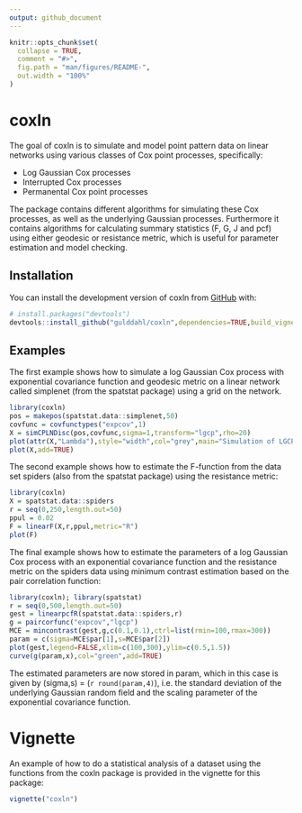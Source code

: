 ```yaml
---
output: github_document
---
```


<!-- README.md is generated from README.Rmd. Please edit that file -->

```r
knitr::opts_chunk$set(
  collapse = TRUE,
  comment = "#>",
  fig.path = "man/figures/README-",
  out.width = "100%"
)
```

# coxln

<!-- badges: start -->
<!-- badges: end -->

The goal of coxln is to simulate and model point pattern data on linear networks using various classes of Cox point processes, specifically:

- Log Gaussian Cox processes
- Interrupted Cox processes
- Permanental Cox point processes

The package contains different algorithms for simulating these Cox processes, as well as the underlying Gaussian processes. Furthermore it contains algorithms for calculating summary statistics (F, G, J and pcf) using either geodesic or resistance metric, which is useful for parameter estimation and model checking.

## Installation

You can install the development version of coxln from [GitHub](https://github.com/) with:

``` r
# install.packages("devtools")
devtools::install_github("gulddahl/coxln",dependencies=TRUE,build_vignettes=TRUE)
```

## Examples

The first example shows how to simulate a log Gaussian Cox process with exponential covariance function and geodesic metric on a linear network called simplenet (from the spatstat package) using a grid on the network.

```r
library(coxln)
pos = makepos(spatstat.data::simplenet,50)
covfunc = covfunctypes("expcov",1)
X = simCPLNDisc(pos,covfunc,sigma=1,transform="lgcp",rho=20)
plot(attr(X,"Lambda"),style="width",col="grey",main="Simulation of LGCP and underlying GRF")
plot(X,add=TRUE)
```

The second example shows how to estimate the F-function from the data set spiders (also from the spatstat package) using the resistance metric:

```r
library(coxln)
X = spatstat.data::spiders
r = seq(0,250,length.out=50)
ppul = 0.02
F = linearF(X,r,ppul,metric="R")
plot(F)
```

The final example shows how to estimate the parameters of a log Gaussian Cox process with an exponential covariance function and the resistance metric on the spiders data using minimum contrast estimation based on the pair correlation function:

```r
library(coxln); library(spatstat)
r = seq(0,500,length.out=50)
gest = linearpcfR(spatstat.data::spiders,r)
g = paircorfunc("expcov","lgcp")
MCE = mincontrast(gest,g,c(0.1,0.1),ctrl=list(rmin=100,rmax=300))
param = c(sigma=MCE$par[1],s=MCE$par[2])
plot(gest,legend=FALSE,xlim=c(100,300),ylim=c(0.5,1.5))
curve(g(param,x),col="green",add=TRUE)
```

The estimated parameters are now stored in param, which in this case is given by (sigma,s) = (`r round(param,4)`), i.e. the standard deviation of the underlying Gaussian random field and the scaling parameter of the exponential covariance function.

# Vignette

An example of how to do a statistical analysis of a dataset using the functions from the coxln package is provided in the vignette for this package:

```r
vignette("coxln")
```
